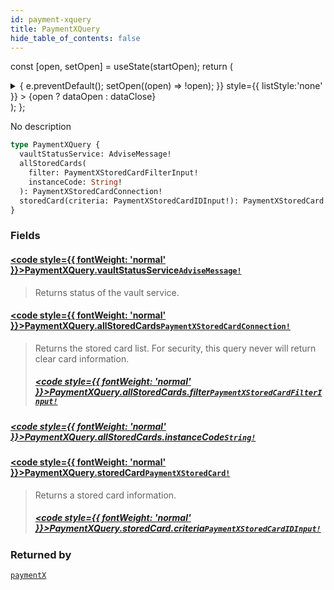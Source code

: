 ```yaml
---
id: payment-xquery
title: PaymentXQuery
hide_table_of_contents: false
---
```






const [open, setOpen] = useState(startOpen);
return (
<details {...(open ? { open: true } : {})} className="details" style={{ border:'none', boxShadow:'none', background:'var(--ifm-background-color)' }}>
<summary
onClick={(e) => {
e.preventDefault();
setOpen((open) => !open);
}}
style={{ listStyle:'none' }} >
{open ? dataOpen : dataClose}
</summary>
{open && children}
</details>
);
};

No description

```graphql
type PaymentXQuery {
  vaultStatusService: AdviseMessage!
  allStoredCards(
    filter: PaymentXStoredCardFilterInput!
    instanceCode: String!
  ): PaymentXStoredCardConnection!
  storedCard(criteria: PaymentXStoredCardIDInput!): PaymentXStoredCard!
}
```

### Fields

#### [<code style={{ fontWeight: 'normal' }}>PaymentXQuery.<b>vaultStatusService</b></code>](#)<Bullet />[`AdviseMessage!`](/api/objects/advise-message) <Badge class="badge badge--secondary" text="non-null"/> <Badge class="badge badge--secondary" text="object"/>

> Returns status of the vault service.

#### [<code style={{ fontWeight: 'normal' }}>PaymentXQuery.<b>allStoredCards</b></code>](#)<Bullet />[`PaymentXStoredCardConnection!`](/api/objects/payment-xstored-card-connection) <Badge class="badge badge--secondary" text="non-null"/> <Badge class="badge badge--secondary" text="object"/>

> Returns the stored card list. For security, this query never will return clear card information.
>
> ##### [<code style={{ fontWeight: 'normal' }}>PaymentXQuery.allStoredCards.<b>filter</b></code>](#)<Bullet />[`PaymentXStoredCardFilterInput!`](/api/inputs/payment-xstored-card-filter-input) <Badge class="badge badge--secondary" text="non-null"/> <Badge class="badge badge--secondary" text="input"/>

##### [<code style={{ fontWeight: 'normal' }}>PaymentXQuery.allStoredCards.<b>instanceCode</b></code>](#)<Bullet />[`String!`](/api/scalars/string) <Badge class="badge badge--secondary" text="non-null"/> <Badge class="badge badge--secondary" text="scalar"/>

>

#### [<code style={{ fontWeight: 'normal' }}>PaymentXQuery.<b>storedCard</b></code>](#)<Bullet />[`PaymentXStoredCard!`](/api/objects/payment-xstored-card) <Badge class="badge badge--secondary" text="non-null"/> <Badge class="badge badge--secondary" text="object"/>

> Returns a stored card information.
>
> ##### [<code style={{ fontWeight: 'normal' }}>PaymentXQuery.storedCard.<b>criteria</b></code>](#)<Bullet />[`PaymentXStoredCardIDInput!`](/api/inputs/payment-xstored-card-idinput) <Badge class="badge badge--secondary" text="non-null"/> <Badge class="badge badge--secondary" text="input"/>

### Returned by

[`paymentX`](/api/queries/payment-x) <Badge class="badge badge--secondary" text="query"/>

